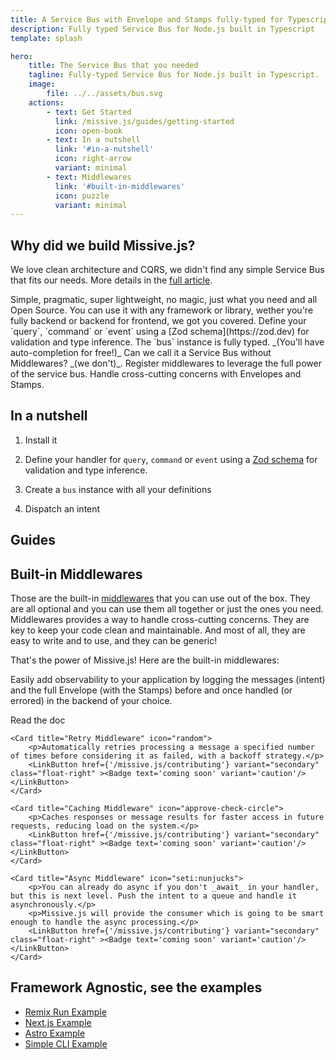 ```yaml
---
title: A Service Bus with Envelope and Stamps fully-typed for Typescript that you needed
description: Fully typed Service Bus for Node.js built in Typescript
template: splash

hero:
    title: The Service Bus that you needed
    tagline: Fully-typed Service Bus for Node.js built in Typescript.
    image:
        file: ../../assets/bus.svg
    actions:
        - text: Get Started
          link: /missive.js/guides/getting-started
          icon: open-book
        - text: In a nutshell
          link: '#in-a-nutshell'
          icon: right-arrow
          variant: minimal
        - text: Middlewares
          link: '#built-in-middlewares'
          icon: puzzle
          variant: minimal
---
```



## Why did we build Missive.js?

We love clean architecture and CQRS, we didn't find any simple Service Bus that fits our needs. More details in the [full article](/missive.js/why).

<CardGrid stagger>
    <Card title="Easy to use" icon="rocket">
        Simple, pragmatic, super lightweight, no magic, just what you need and all Open Source.
    </Card>
    <Card title="Agnostic" icon="puzzle">
        You can use it with any framework or library, wether you're fully backend or backend for frontend, we got you
        covered.
    </Card>
    <Card title="Type-safe" icon="seti:typescript">
        Define your `query`, `command` or `event` using a [Zod schema](https://zod.dev) for validation and type
        inference. The `bus` instance is fully typed. _(You'll have auto-completion for free!)_
    </Card>
    <Card title="Middlewares" icon="open-book">
        Can we call it a Service Bus without Middlewares? _(we don't)_. Register middlewares to leverage the full power
        of the service bus.
    </Card>
    <Card title="Envelopes and Stamps" icon="email">
        Handle cross-cutting concerns with Envelopes and Stamps.
    </Card>
</CardGrid>

## In a nutshell

<Steps>

1. Install it

    <Install />

2. Define your handler for `query`, `command` or `event` using a [Zod schema](https://zod.dev) for validation and type inference.

    <CreateHandler />

3. Create a `bus` instance with all your definitions

    <DefineBus />

4. Dispatch an intent

    <Dispatch />

</Steps>

## Guides

<CardGrid>
    <LinkCard
        title="Getting Started"
        href="/missive.js/guides/getting-started"
        description="Create your first handles and buses."
    />
    <LinkCard
        title="Contributing"
        href="/missive.js/contributing"
        description="Help us to make Missive.js even better."
    />
</CardGrid>

## Built-in Middlewares

Those are the built-in [middlewares](/missive.js/guides/middlewares) that you can use out of the box. They are all optional and you can use them all together or just the ones you need.
Middlewares provides a way to handle cross-cutting concerns. They are key to keep your code clean and maintainable.
And most of all, they are easy to write and to use, and they can be generic!

That's the power of Missive.js! Here are the built-in middlewares:

<CardGrid>
    <Card title="Logger Middleware" icon="bars">
        <p>Easily add observability to your application by logging the messages (intent) and the full Envelope (with the Stamps) before and 
        once handled (or errored) in the backend of your choice.</p>
        <LinkButton href={'/missive.js/built-in-middlewares/logger'} variant="secondary" class="float-right" title={"Read the doc about the Logger Middleware"}>Read the doc</LinkButton>
    </Card>

    <Card title="Retry Middleware" icon="random">
        <p>Automatically retries processing a message a specified number of times before considering it as failed, with a backoff strategy.</p>
        <LinkButton href={'/missive.js/contributing'} variant="secondary" class="float-right" ><Badge text='coming soon' variant='caution'/></LinkButton>
    </Card>

    <Card title="Caching Middleware" icon="approve-check-circle">
        <p>Caches responses or message results for faster access in future requests, reducing load on the system.</p>
        <LinkButton href={'/missive.js/contributing'} variant="secondary" class="float-right" ><Badge text='coming soon' variant='caution'/></LinkButton>
    </Card>

    <Card title="Async Middleware" icon="seti:nunjucks">
        <p>You can already do async if you don't _await_ in your handler, but this is next level. Push the intent to a queue and handle it asynchronously.</p>
        <p>Missive.js will provide the consumer which is going to be smart enough to handle the async processing.</p>
        <LinkButton href={'/missive.js/contributing'} variant="secondary" class="float-right" ><Badge text='coming soon' variant='caution'/></LinkButton>
    </Card>
</CardGrid>

## Framework Agnostic, see the examples

<ul class="list-none">
    <li>
        <div class='flex'>
            <Icon name="github" />
            <a href="https://github.com/Missive-js/missive.js/tree/main/examples/remix-run" class="ml-2" target="_blank">Remix Run Example</a>
        </div>
    </li>
    <li>
        <div class='flex'>
            <Icon name="github" />
            <a href="https://github.com/Missive-js/missive.js/tree/main/examples/nextjs" class="ml-2" target="_blank">Next.js Example</a>
        </div>
    </li>
    <li>
        <div class='flex'>
            <Icon name="github" />
            <a href="https://github.com/Missive-js/missive.js/tree/main/examples/astro" class="ml-2" target="_blank">Astro Example</a>
        </div>
    </li>
    <li>
        <div class='flex'>
            <Icon name="github" />
            <a href="https://github.com/Missive-js/missive.js/tree/main/examples/cli" class="ml-2" target="_blank">Simple CLI Example</a>
        </div>
    </li>
</ul>

<CardGrid>
    <LinkButton
        title="Remix Run"
        href="https://github.com/Missive-js/missive.js/tree/main/examples/remix-run"
        variant="minimal"
    />
    <LinkButton
        title="Next.js"
        href="https://github.com/Missive-js/missive.js/tree/main/examples/nextjs"
        variant="minimal"
    />
    <LinkButton
        title="Astro"
        href="https://github.com/Missive-js/missive.js/tree/main/examples/astro"
        variant="minimal"
    />
    <LinkButton
        title="Simple Command Line Script"
        href="https://github.com/Missive-js/missive.js/tree/main/examples/cli"
        variant="minimal"
    />
</CardGrid>
